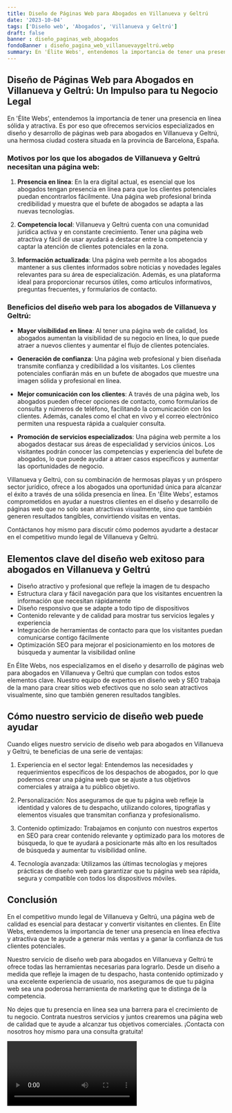 ```yaml
---
title: Diseño de Páginas Web para Abogados en Villanueva y Geltrú
date: '2023-10-04'
tags: ['Diseño web', 'Abogados', 'Villanueva y Geltrú']
draft: false
banner : diseño_paginas_web_abogados
fondoBanner : diseño_pagina_web_villanuevaygeltrú.webp
summary: En 'Élite Webs', entendemos la importancia de tener una presencia en línea sólida y atractiva. Es por eso que ofrecemos servicios especializados en diseño y desarrollo de páginas web para abogados en Villanueva y Geltrú, una hermosa ciudad costera situada en la provincia de Barcelona, España.
---
```


## Diseño de Páginas Web para Abogados en Villanueva y Geltrú: Un Impulso para tu Negocio Legal

En 'Élite Webs', entendemos la importancia de tener una presencia en línea sólida y atractiva. Es por eso que ofrecemos servicios especializados en diseño y desarrollo de páginas web para abogados en Villanueva y Geltrú, una hermosa ciudad costera situada en la provincia de Barcelona, España.

### Motivos por los que los abogados de Villanueva y Geltrú necesitan una página web:

1. **Presencia en línea**: En la era digital actual, es esencial que los abogados tengan presencia en línea para que los clientes potenciales puedan encontrarlos fácilmente. Una página web profesional brinda credibilidad y muestra que el bufete de abogados se adapta a las nuevas tecnologías.

2. **Competencia local**: Villanueva y Geltrú cuenta con una comunidad jurídica activa y en constante crecimiento. Tener una página web atractiva y fácil de usar ayudará a destacar entre la competencia y captar la atención de clientes potenciales en la zona.

3. **Información actualizada**: Una página web permite a los abogados mantener a sus clientes informados sobre noticias y novedades legales relevantes para su área de especialización. Además, es una plataforma ideal para proporcionar recursos útiles, como artículos informativos, preguntas frecuentes, y formularios de contacto.

### Beneficios del diseño web para los abogados de Villanueva y Geltrú:

- **Mayor visibilidad en línea**: Al tener una página web de calidad, los abogados aumentan la visibilidad de su negocio en línea, lo que puede atraer a nuevos clientes y aumentar el flujo de clientes potenciales.

- **Generación de confianza**: Una página web profesional y bien diseñada transmite confianza y credibilidad a los visitantes. Los clientes potenciales confiarán más en un bufete de abogados que muestre una imagen sólida y profesional en línea.

- **Mejor comunicación con los clientes**: A través de una página web, los abogados pueden ofrecer opciones de contacto, como formularios de consulta y números de teléfono, facilitando la comunicación con los clientes. Además, canales como el chat en vivo y el correo electrónico permiten una respuesta rápida a cualquier consulta.

- **Promoción de servicios especializados**: Una página web permite a los abogados destacar sus áreas de especialidad y servicios únicos. Los visitantes podrán conocer las competencias y experiencia del bufete de abogados, lo que puede ayudar a atraer casos específicos y aumentar las oportunidades de negocio.

Villanueva y Geltrú, con su combinación de hermosas playas y un próspero sector jurídico, ofrece a los abogados una oportunidad única para alcanzar el éxito a través de una sólida presencia en línea. En 'Élite Webs', estamos comprometidos en ayudar a nuestros clientes en el diseño y desarrollo de páginas web que no solo sean atractivas visualmente, sino que también generen resultados tangibles, convirtiendo visitas en ventas.

Contáctanos hoy mismo para discutir cómo podemos ayudarte a destacar en el competitivo mundo legal de Villanueva y Geltrú.

<GifSeo />

<Cta />

## Elementos clave del diseño web exitoso para abogados en Villanueva y Geltrú

- Diseño atractivo y profesional que refleje la imagen de tu despacho
- Estructura clara y fácil navegación para que los visitantes encuentren la información que necesitan rápidamente
- Diseño responsivo que se adapte a todo tipo de dispositivos
- Contenido relevante y de calidad para mostrar tus servicios legales y experiencia
- Integración de herramientas de contacto para que los visitantes puedan comunicarse contigo fácilmente
- Optimización SEO para mejorar el posicionamiento en los motores de búsqueda y aumentar la visibilidad online

En Élite Webs, nos especializamos en el diseño y desarrollo de páginas web para abogados en Villanueva y Geltrú que cumplan con todos estos elementos clave. Nuestro equipo de expertos en diseño web y SEO trabaja de la mano para crear sitios web efectivos que no solo sean atractivos visualmente, sino que también generen resultados tangibles.

## Cómo nuestro servicio de diseño web puede ayudar

Cuando eliges nuestro servicio de diseño web para abogados en Villanueva y Geltrú, te beneficias de una serie de ventajas:

1. Experiencia en el sector legal: Entendemos las necesidades y requerimientos específicos de los despachos de abogados, por lo que podemos crear una página web que se ajuste a tus objetivos comerciales y atraiga a tu público objetivo.

2. Personalización: Nos aseguramos de que tu página web refleje la identidad y valores de tu despacho, utilizando colores, tipografías y elementos visuales que transmitan confianza y profesionalismo.

3. Contenido optimizado: Trabajamos en conjunto con nuestros expertos en SEO para crear contenido relevante y optimizado para los motores de búsqueda, lo que te ayudará a posicionarte más alto en los resultados de búsqueda y aumentar tu visibilidad online.

4. Tecnología avanzada: Utilizamos las últimas tecnologías y mejores prácticas de diseño web para garantizar que tu página web sea rápida, segura y compatible con todos los dispositivos móviles.

## Conclusión

En el competitivo mundo legal de Villanueva y Geltrú, una página web de calidad es esencial para destacar y convertir visitantes en clientes. En Élite Webs, entendemos la importancia de tener una presencia en línea efectiva y atractiva que te ayude a generar más ventas y a ganar la confianza de tus clientes potenciales.

Nuestro servicio de diseño web para abogados en Villanueva y Geltrú te ofrece todas las herramientas necesarias para lograrlo. Desde un diseño a medida que refleje la imagen de tu despacho, hasta contenido optimizado y una excelente experiencia de usuario, nos aseguramos de que tu página web sea una poderosa herramienta de marketing que te distinga de la competencia.

No dejes que tu presencia en línea sea una barrera para el crecimiento de tu negocio. Contrata nuestros servicios y juntos crearemos una página web de calidad que te ayude a alcanzar tus objetivos comerciales. ¡Contacta con nosotros hoy mismo para una consulta gratuita!

<Video />

<CtaBot job='Abogados' city='Villanueva y Geltrú'/>

<Gmaps query='Villanueva y Geltrú+españa+maps' />